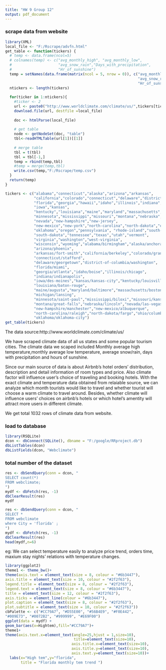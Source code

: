 ---
title: "HW 9 Group 12"
output: pdf_document
---

### scrape data from website
```{r,echo=TRUE}
library(XML)
local_file <- "F:/Rscrape/advfn.html"
get_table <- function(tickers) {
  # temp <- data.frame(ncol=5)
  # colnames(temp) <- c("avg_monthly_high", "avg_monthly_low",
  #                     "avg_snow_rain","Days_with_precipitation",
  #                     "Hr_of_sunshine")
  temp = setNames(data.frame(matrix(ncol = 5, nrow = 0)), c("avg_monthly_high", "avg_monthly_low",
                                                            "avg_snow_rain","Days_with_precipitation",
                                                            "Hr_of_sunshine"))
  ntickers <- length(tickers)
  
  for(ticker in 1:ntickers){
    #ticker <- 2
    url <- paste0("http://www.worldclimate.com/climate/us/",tickers[ticker])
    download.file(url, destfile =local_file)
    
    doc <- htmlParse(local_file)
    
    # get table
    node <- getNodeSet(doc, "table")
    tbl<-readHTMLTable(url[1])[[1]]
    
    # merge table
    tbl = t(tbl)
    tbl = tbl[-1,]
    temp = rbind(temp,tbl)
    #temp = merge(temp,tbl)
    write.csv(temp,"F:/Rscrape/temp.csv")
  }
  return(temp)
}

tickers <- c("alabama","connecticut","alaska","arizona","arkansas",
             "california","colorado","connecticut","delaware","district-of-columbia",
             "florida","georgia","hawaii","idaho","illinois","indiana",
             "iowa","kansas",
             "kentucky","louisiana","maine","maryland","massachusetts","michigan",
             "minnesota","mississippi","missouri","montana","nebraska",
             "nevada","new-hampshire","new-jersey",
             "new-mexico","new-york","north-carolina","north-dakota","ohio",
             "oklahoma","oregon","pennsylvania", "rhode-island","south-carolina",
             "south-dakota","tennessee","texas","utah","vermont",
             "virginia","washington","west-virginia",
             "wisconsin","wyoming","alabama/birmingham","alaska/anchorage",
             "arizona/phoenix",
             "arkansas/fort-smith","california/berkeley","colorado/grand-junction",
             "connecticut/stafford",
             "delaware/georgetown","district-of-columbia/washington",
             "florida/miami",
             "georgia/atlanta","idaho/boise","illinois/chicago",
             "indiana/indianapolis",
             "iowa/des-moines","kansas/kansas-city","kentucky/louisville",
             "louisiana/baton-rouge",
             "maine/augusta","maryland/baltimore","massachusetts/boston",
             "michigan/lansing",
             "minnesota/saint-paul","mississippi/biloxi","missouri/kansas-city",
             "montana/great-falls","nebraska/lincoln","nevada/las-vegas",
             "new-hampshire/manchester","new-mexico/albuquerque",
             "north-carolina/raleigh","north-dakota/fargo","ohio/columbus",
             "oklahoma/oklahoma-city")
get_table(tickers)
```

The data source:http://www.worldclimate.com/climate/us/

We have scraped climate data of all us states and some popular tourism cities. The climate data we scaped included Monthly average high temperature,monthly average low temperature, average snow/rain, days with precipitation and hours of sunshine.

Since our main source of data is about Airbnb's hotel orders' distribution, description and detail information of room types and price. Also climate factor will influence user's choice of traveling and booking hotels. With the exact climate and temperature data obtained from relaiable source, we can analyze which month tourists would like to travel  and whether tourist will choose a warm climate to travel around. Besides, whether climate will influence users' choices on airbnb's hotels or which hotel's amentity will attract more users in different climate.

We get total 1032 rows of climate data from website.

### load to database
```{r,echo=TRUE}
library(RSQLite)
dcon <- dbConnect(SQLite(), dbname = "F:/google/RRproject.db")
dbListTables(dcon)
dbListFields(dcon, "Webclimate") 
```

### total number of the dataset
```{r,echo=TRUE}
res <- dbSendQuery(conn = dcon, "
SELECT count(*)
FROM webclimate;
")
mydf <- dbFetch(res, -1)
dbClearResult(res)
mydf
```
```{r,echo=TRUE}
res <- dbSendQuery(conn = dcon, "
SELECT *
FROM webclimate
where City = 'florida' ;
")
mydf <- dbFetch(res, -1)
dbClearResult(res)
head(mydf,n=6)

```
eg:
We can select temperature easily to analyze price trend, orders time, maxium stay nights' relations with temperature changes.
```{r}
                                                              
library(ggplot2)
theme1 <- theme_bw()+
theme(axis.text = element_text(size = 8, colour = "#6b3447"),
axis.title = element_text(size = 10, colour = "#2f2f63"),
legend.title = element_text(size = 8, colour = "#2f2f63"),
legend.text = element_text(size = 8, colour = "#6b3447"),
title = element_text(size = 12, colour = "#2f2f63"),
axis.ticks = element_line(colour = "#6b3447"),
plot.caption = element_text(size = 8, colour = "#2f2f63"),
plot.subtitle = element_text(size = 10, colour = "#2f2f63"))
cbPalette <- c("#CC79A7", "#D55E00", "#56B4E9", "#F0E442",
"#009E73", "#0072B2", "#999999", "#E69F00")
ggplot(data = mydf) +
geom_bar(aes(x=Hightem),fill="#CC79A7")+
theme1+
theme(axis.text.x=element_text(angle=25,hjust = 1,size=10),
                               title=element_text(size=10),
                              axis.title.x=element_text(size=10),
                              axis.title.y=element_text(size=10),
                              axis.text.y=element_text(size=10))+
  labs(x="High tem",y="florida",
       title = "Florida monthly tem trend ")

```




